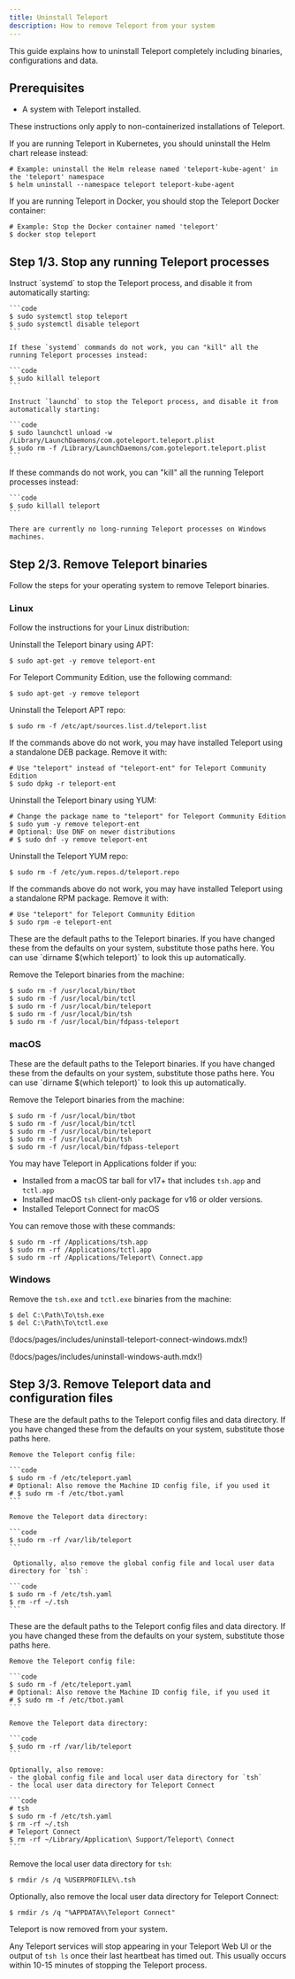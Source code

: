 ```yaml
---
title: Uninstall Teleport
description: How to remove Teleport from your system
---
```


This guide explains how to uninstall Teleport completely including binaries, configurations and data.

## Prerequisites

- A system with Teleport installed.

<Admonition type="warning">
These instructions only apply to non-containerized installations of Teleport.

If you are running Teleport in Kubernetes, you should uninstall the Helm chart release instead:

```code
# Example: uninstall the Helm release named 'teleport-kube-agent' in the 'teleport' namespace
$ helm uninstall --namespace teleport teleport-kube-agent
```

If you are running Teleport in Docker, you should stop the Teleport Docker container:

```code
# Example: Stop the Docker container named 'teleport'
$ docker stop teleport
```
</Admonition>

## Step 1/3. Stop any running Teleport processes

<Tabs>
  <TabItem label="Linux">
    Instruct `systemd` to stop the Teleport process, and disable it from automatically starting:

    ```code
    $ sudo systemctl stop teleport
    $ sudo systemctl disable teleport
    ```

    If these `systemd` commands do not work, you can "kill" all the running Teleport processes instead:

    ```code
    $ sudo killall teleport
    ```
  </TabItem>
  <TabItem label="macOS">

    Instruct `launchd` to stop the Teleport process, and disable it from automatically starting:

    ```code
    $ sudo launchctl unload -w /Library/LaunchDaemons/com.goteleport.teleport.plist
    $ sudo rm -f /Library/LaunchDaemons/com.goteleport.teleport.plist
    ```

   If these commands do not work, you can "kill" all the running Teleport processes instead:

    ```code
    $ sudo killall teleport
    ```

  </TabItem>
  <TabItem label="Windows">

    There are currently no long-running Teleport processes on Windows machines.

  </TabItem>
</Tabs>

## Step 2/3. Remove Teleport binaries

Follow the steps for your operating system to remove Teleport binaries.

### Linux

Follow the instructions for your Linux distribution:

<Tabs>
  <TabItem label="Debian/Ubuntu Linux (DEB)">

  Uninstall the Teleport binary using APT:

  ```code
  $ sudo apt-get -y remove teleport-ent
  ```

  For Teleport Community Edition, use the following command:

  ```code
  $ sudo apt-get -y remove teleport
  ```

  Uninstall the Teleport APT repo:

  ```code
  $ sudo rm -f /etc/apt/sources.list.d/teleport.list
  ```

  <Admonition type="notice" title="Uninstall standalone DEB package">
  If the commands above do not work, you may have installed Teleport using a standalone DEB package. Remove it with:

  ```code
  # Use "teleport" instead of "teleport-ent" for Teleport Community Edition
  $ sudo dpkg -r teleport-ent
  ```
  </Admonition>

  </TabItem>
  <TabItem label="Amazon Linux 2/RHEL (RPM)">

  Uninstall the Teleport binary using YUM:

  ```code
  # Change the package name to "teleport" for Teleport Community Edition
  $ sudo yum -y remove teleport-ent
  # Optional: Use DNF on newer distributions
  # $ sudo dnf -y remove teleport-ent
  ```

  Uninstall the Teleport YUM repo:

  ```code
  $ sudo rm -f /etc/yum.repos.d/teleport.repo
  ```

  <Admonition type="notice" title="Uninstall standalone RPM package">
  If the commands above do not work, you may have installed Teleport using a standalone RPM package. Remove it with:

  ```code
  # Use "teleport" for Teleport Community Edition
  $ sudo rpm -e teleport-ent
  ```
  </Admonition>

  </TabItem>
  <TabItem label="Linux Tarball">

  <Admonition type="notice">
  These are the default paths to the Teleport binaries. If you have changed these from the defaults on your system, substitute those paths here.
  You can use `dirname $(which teleport)` to look this up automatically.
  </Admonition>

  Remove the Teleport binaries from the machine:

  ```code
  $ sudo rm -f /usr/local/bin/tbot
  $ sudo rm -f /usr/local/bin/tctl
  $ sudo rm -f /usr/local/bin/teleport
  $ sudo rm -f /usr/local/bin/tsh
  $ sudo rm -f /usr/local/bin/fdpass-teleport
  ```

  </TabItem>
</Tabs>

### macOS

  <Admonition type="notice">
  These are the default paths to the Teleport binaries. If you have changed these from the defaults on your system, substitute those paths here.
  You can use `dirname $(which teleport)` to look this up automatically.
  </Admonition>

  Remove the Teleport binaries from the machine:

  ```code
  $ sudo rm -f /usr/local/bin/tbot
  $ sudo rm -f /usr/local/bin/tctl
  $ sudo rm -f /usr/local/bin/teleport
  $ sudo rm -f /usr/local/bin/tsh
  $ sudo rm -f /usr/local/bin/fdpass-teleport
  ```

  <Admonition type="notice" title="Uninstall macOS client tools">

  You may have Teleport in Applications folder if you:
  - Installed from a macOS tar ball for v17+ that includes `tsh.app` and `tctl.app`
  - Installed  macOS `tsh` client-only package for v16 or older versions.
  - Installed Teleport Connect for macOS  
     
  You can remove those with these commands:

  ```code
  $ sudo rm -rf /Applications/tsh.app
  $ sudo rm -rf /Applications/tctl.app
  $ sudo rm -rf /Applications/Teleport\ Connect.app
  ```
  </Admonition>

### Windows

  Remove the `tsh.exe` and `tctl.exe` binaries from the machine:

  ```code
  $ del C:\Path\To\tsh.exe
  $ del C:\Path\To\tctl.exe
  ```
(!docs/pages/includes/uninstall-teleport-connect-windows.mdx!)

(!docs/pages/includes/uninstall-windows-auth.mdx!)

## Step 3/3. Remove Teleport data and configuration files

<Tabs>
  <TabItem label="Linux">
    <Admonition type="notice">
    These are the default paths to the Teleport config files and data directory.
    If you have changed these from the defaults on your system, substitute those paths here.
    </Admonition>

    Remove the Teleport config file:

    ```code
    $ sudo rm -f /etc/teleport.yaml
    # Optional: Also remove the Machine ID config file, if you used it
    # $ sudo rm -f /etc/tbot.yaml
    ```

    Remove the Teleport data directory:

    ```code
    $ sudo rm -rf /var/lib/teleport
    ```

     Optionally, also remove the global config file and local user data directory for `tsh`:

    ```code
    $ sudo rm -f /etc/tsh.yaml
    $ rm -rf ~/.tsh
    ```
  </TabItem>
  <TabItem label="MacOS">
    <Admonition type="notice">
    These are the default paths to the Teleport config files and data directory.
    If you have changed these from the defaults on your system, substitute those paths here.
    </Admonition>

    Remove the Teleport config file:

    ```code
    $ sudo rm -f /etc/teleport.yaml
    # Optional: Also remove the Machine ID config file, if you used it
    # $ sudo rm -f /etc/tbot.yaml
    ```

    Remove the Teleport data directory:

    ```code
    $ sudo rm -rf /var/lib/teleport
    ```

    Optionally, also remove:
    - the global config file and local user data directory for `tsh`
    - the local user data directory for Teleport Connect

    ```code
    # tsh
    $ sudo rm -f /etc/tsh.yaml
    $ rm -rf ~/.tsh
    # Teleport Connect
    $ rm -rf ~/Library/Application\ Support/Teleport\ Connect
    ```
  </TabItem>
  <TabItem label="Windows">

   Remove the local user data directory for `tsh`:

   ```code
   $ rmdir /s /q %USERPROFILE%\.tsh
   ```

   Optionally, also remove the local user data directory for Teleport Connect:

   ```code
   $ rmdir /s /q "%APPDATA%\Teleport Connect"
   ```

  </TabItem>
</Tabs>

Teleport is now removed from your system.

Any Teleport services will stop appearing in your Teleport Web UI or the output of `tsh ls` once their last heartbeat has timed out. This usually occurs within 10-15 minutes of stopping the Teleport process.
